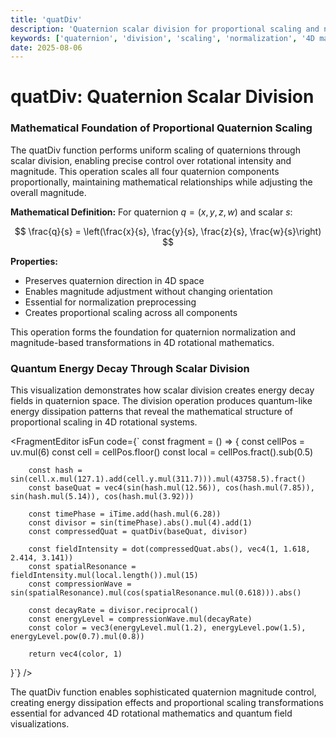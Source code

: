 ```yaml
---
title: 'quatDiv'
description: 'Quaternion scalar division for proportional scaling and normalization operations'
keywords: ['quaternion', 'division', 'scaling', 'normalization', '4D mathematics']
date: 2025-08-06
---
```



# quatDiv: Quaternion Scalar Division

### Mathematical Foundation of Proportional Quaternion Scaling

The quatDiv function performs uniform scaling of quaternions through scalar division, enabling precise control over rotational intensity and magnitude. This operation scales all four quaternion components proportionally, maintaining mathematical relationships while adjusting the overall magnitude.

**Mathematical Definition:**
For quaternion $q = (x, y, z, w)$ and scalar $s$:

$$
\frac{q}{s} = \left(\frac{x}{s}, \frac{y}{s}, \frac{z}{s}, \frac{w}{s}\right)
$$

**Properties:**

- Preserves quaternion direction in 4D space
- Enables magnitude adjustment without changing orientation
- Essential for normalization preprocessing
- Creates proportional scaling across all components

This operation forms the foundation for quaternion normalization and magnitude-based transformations in 4D rotational mathematics.

### Quantum Energy Decay Through Scalar Division

This visualization demonstrates how scalar division creates energy decay fields in quaternion space. The division operation produces quantum-like energy dissipation patterns that reveal the mathematical structure of proportional scaling in 4D rotational systems.

<FragmentEditor
        isFun
        code={`
const fragment = () => {
        const cellPos = uv.mul(6)
        const cell = cellPos.floor()
        const local = cellPos.fract().sub(0.5)

        const hash = sin(cell.x.mul(127.1).add(cell.y.mul(311.7))).mul(43758.5).fract()
        const baseQuat = vec4(sin(hash.mul(12.56)), cos(hash.mul(7.85)), sin(hash.mul(5.14)), cos(hash.mul(3.92)))

        const timePhase = iTime.add(hash.mul(6.28))
        const divisor = sin(timePhase).abs().mul(4).add(1)
        const compressedQuat = quatDiv(baseQuat, divisor)

        const fieldIntensity = dot(compressedQuat.abs(), vec4(1, 1.618, 2.414, 3.141))
        const spatialResonance = fieldIntensity.mul(local.length()).mul(15)
        const compressionWave = sin(spatialResonance).mul(cos(spatialResonance.mul(0.618))).abs()

        const decayRate = divisor.reciprocal()
        const energyLevel = compressionWave.mul(decayRate)
        const color = vec3(energyLevel.mul(1.2), energyLevel.pow(1.5), energyLevel.pow(0.7).mul(0.8))

        return vec4(color, 1)

}`}
/>

The quatDiv function enables sophisticated quaternion magnitude control, creating energy dissipation effects and proportional scaling transformations essential for advanced 4D rotational mathematics and quantum field visualizations.
